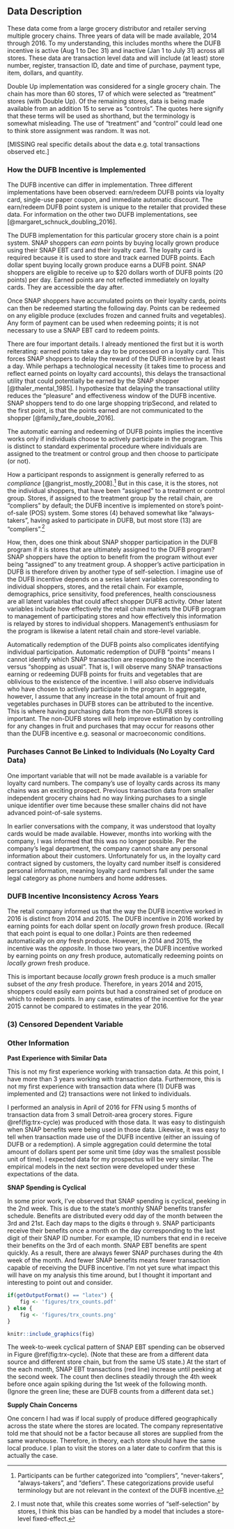 ## Data Description {#data-1 -}

These data come from a large grocery distributor and retailer serving multiple grocery chains. Three years of data will be made available, 2014 through 2016. To my understanding, this includes months where the DUFB incentive is active (Aug 1 to Dec 31) and inactive (Jan 1 to July 31) across all stores. These data are transaction level data and will include (at least) store number, register, transaction ID, date and time of purchase, payment type, item, dollars, and quantity.

Double Up implementation was considered for a single grocery chain. The chain has more than 60 stores, 17 of which were selected as "treatment" stores (with Double Up). Of the remaining stores, data is being made available from an addition 15 to serve as "controls". The quotes here signify that these terms will be used as shorthand, but the terminology is somewhat misleading. The use of "treatment" and "control" could lead one to think store assignment was random. It was not.

[MISSING real specific details about the data e.g. total transactions observed etc.]

### How the DUFB Incentive is Implemented {-}

The DUFB incentive can differ in implementation. Three different implementations have been observed: earn/redeem DUFB points via loyalty card, single-use paper coupon, and immediate automatic discount. The earn/redeem DUFB point system is unique to the retailer that provided these data. For information on the other two DUFB implementations, see [@margaret_schnuck_doubling_2016].

The DUFB implementation for this particular grocery store chain is a point system. SNAP shoppers can *earn* points by buying locally grown produce using their SNAP EBT card and their loyalty card. The loyalty card is required because it is used to store and track earned DUFB points. Each dollar spent buying locally grown produce earns a DUFB point. SNAP shoppers are eligible to receive up to $20 dollars worth of DUFB points (20 points) per day. Earned points are not reflected immediately on loyalty cards. They are accessible the day after.

Once SNAP shoppers have accumulated points on their loyalty cards, points can then be redeemed starting the following day. Points can be redeemed on any eligible produce (excludes frozen and canned fruits and vegetables). Any form of payment can be used when redeeming points; it is not necessary to use a SNAP EBT card to redeem points.

There are four important details. I already mentioned the first but it is worth reiterating: earned points take a day to be processed on a loyalty card. This forces SNAP shoppers to delay the reward of the DUFB incentive by at least a day. While perhaps a technological necessity (it takes time to process and reflect earned points on loyalty card accounts), this delays the transactional utility that could potentially be earned by the SNAP shopper [@thaler_mental_1985]. I hypothesize that delaying the transactional utility reduces the "pleasure" and effectiveness window of the DUFB incentive. SNAP shoppers tend to do one large shopping tripSecond, and related to the first point, is that the points earned are not communicated to the shopper [@family_fare_double_2016]. 


The automatic earning and redeeming of DUFB points implies the incentive works only if individuals choose to actively participate in the program. This is distinct to standard experimental procedure where individuals are assigned to the treatment or control group and then choose to participate (or not). 

How a participant responds to assignment is generally referred to as *compliance* [@angrist_mostly_2008].^[Participants can be further categorized into "compliers", "never-takers", "always-takers", and "defiers". These categorizations provide useful terminology but are not relevant in the context of the DUFB incentive.] But in this case, it is the stores, not the individual shoppers, that have been "assigned" to a treatment or control group. Stores, if assigned to the treatment group by the retail chain, are "compliers" by default; the DUFB incentive is implemented on store's point-of-sale (POS) system. Some stores (4) behaved somewhat like "always-takers", having asked to participate in DUFB, but most store (13) are "compliers".^[I must note that, while this creates some worries of "self-selection" by stores, I think this bias can be handled by a model that includes a store-level fixed-effect.]

How, then, does one think about SNAP shopper participation in the DUFB program if it is stores that are ultimately assigned to the DUFB program? SNAP shoppers have the option to benefit from the program without ever being "assigned" to any treatment group. A shopper's active participation in DUFB is therefore driven by another type of self-selection. I imagine use of the DUFB incentive depends on a series latent variables corresponding to individual shoppers, stores, and the retail chain. For example, demographics, price sensitivity, food preferences, health consciousness are all latent variables that could affect shopper DUFB activity. Other latent variables include how effectively the retail chain markets the DUFB program to management of participating stores and how effectively this information is relayed by stores to individual shoppers. Management's enthusiasm for the program is likewise a latent retail chain and store-level variable.

Automatically redemption of the DUFB points also complicates identifying individual participation. Automatic redemption of DUFB "points" means I cannot identify which SNAP transaction are responding to the incentive versus "shopping as usual". That is, I will observe many SNAP transactions earning or redeeming DUFB points for fruits and vegetables that are oblivious to the existence of the incentive. I will also observe individuals who have chosen to actively participate in the program. In aggregate, however, I assume that any increase in the total amount of fruit and vegetables purchases in DUFB stores can be attributed to the incentive. This is where having purchasing data from the non-DUFB stores is important. The non-DUFB stores will help improve estimation by controlling for any changes in fruit and purchases that may occur for reasons other than the DUFB incentive e.g. seasonal or macroeconomic conditions.

### Purchases Cannot Be Linked to Individuals (No Loyalty Card Data) {-}

One important variable that will not be made available is a variable for loyalty card numbers. The company's use of loyalty cards across its many chains was an exciting prospect. Previous transaction data from smaller independent grocery chains had no way linking purchases to a single unique identifier over time because these smaller chains did not have advanced point-of-sale systems.

In earlier conversations with the company, it was understood that loyalty cards would be made available. However, months into working with the company, I was informed that this was no longer possible. Per the company's legal department, the company cannot share any personal information about their customers. Unfortunately for us, in the loyalty card contract signed by customers, the loyalty card number itself is considered personal information, meaning loyalty card numbers fall under the same legal category as phone numbers and home addresses.

### DUFB Incentive Inconsistency Across Years {-}

The retail company informed us that the way the DUFB incentive worked in 2016 is distinct from 2014 and 2015. The DUFB incentive in 2016 worked by earning points for each dollar spent on *locally grown* fresh produce. (Recall that each point is equal to one dollar.) Points are then redeemed automatically on *any* fresh produce. However, in 2014 and 2015, the incentive was the *opposite*. In those two years, the DUFB incentive worked by earning points on *any* fresh produce, automatically redeeming points on *locally grown* fresh produce. 

This is important because *locally grown* fresh produce is a much smaller subset of the *any* fresh produce. Therefore, in years 2014 and 2015, shoppers could easily earn points but had a constrained set of produce on which to redeem points. In any case, estimates of the incentive for the year 2015 cannot be compared to estimates in the year 2016.

### (3) Censored Dependent Variable {-}

### Other Information {-}

**Past Experience with Similar Data**

This is not my first experience working with transaction data. At this point, I have more than 3 years working with transaction data. Furthermore, this is not my first experience with transaction data where (1) DUFB was implemented and (2) transactions were not linked to individuals.

I performed an analysis in April of 2016 for FFN using 5 months of transaction data from 3 small Detroit-area grocery stores. Figure \@ref(fig:trx-cycle) was produced with those data. It was easy to distinguish when SNAP benefits were being used in those data. Likewise, it was easy to tell when transaction made use of the DUFB incentive (either an issuing of DUFB or a redemption). A simple aggregation could determine the total amount of dollars spent per some unit time (*day* was the smallest possible unit of time). I expected data for my prospectus will be very similar. The empirical models in the next section were developed under these expectations of the data.

**SNAP Spending is Cyclical**

In some prior work, I've observed that SNAP spending is cyclical, peeking in the 2nd week. This is due to the state's monthly SNAP benefits transfer schedule. Benefits are distributed every odd day of the month between the 3rd and 21st. Each day maps to the digits `0` through `9`. SNAP participants receive their benefits once a month on the day corresponding to the last digit of their SNAP ID number. For example, ID numbers that end in `0` receive their benefits on the 3rd of each month. SNAP EBT benefits are spent quickly. As a result, there are always fewer SNAP purchases during the 4th week of the month. And fewer SNAP benefits means fewer transaction capable of receiving the DUFB incentive. I'm not yet sure what impact this will have on my analysis this time around, but I thought it important and interesting to point out and consider.

```r

if(getOutputFormat() == "latex") {
    fig <- 'figures/trx_counts.pdf'
} else {
    fig <- 'figures/trx_counts.png'
}

knitr::include_graphics(fig)
```


The week-to-week cyclical pattern of SNAP EBT spending can be observed in Figure \@ref(fig:trx-cycle). (Note that these are from a different data source and different store chain, but from the same US state.) At the start of the each month, SNAP EBT transactions (red line) increase until peeking at the second week. The count then declines steadily through the 4th week before once again spiking during the 1st week of the following month. (Ignore the green line; these are DUFB counts from a different data set.)


**Supply Chain Concerns**

One concern I had was if local supply of produce differed geographically across the state where the stores are located. The company representative told me that should not be a factor because all stores are supplied from the same warehouse. Therefore, in theory, each store should have the same local produce. I plan to visit the stores on a later date to confirm that this is actually the case.


